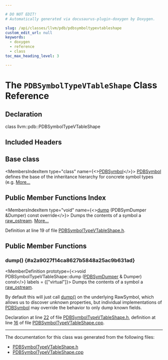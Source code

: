 ```yaml
---

# DO NOT EDIT!
# Automatically generated via docusaurus-plugin-doxygen by Doxygen.

slug: /api/classes/llvm/pdb/pdbsymboltypevtableshape
custom_edit_url: null
keywords:
  - doxygen
  - reference
  - class
toc_max_heading_level: 3

---
```





# The `PDBSymbolTypeVTableShape` Class Reference

<DoxygenPage pluginConfig={pluginConfig}>



## Declaration

<CodeBlock>class llvm::pdb::PDBSymbolTypeVTableShape</CodeBlock>

## Included Headers

<IncludesList>
<IncludesListItem
  filePath="llvm/DebugInfo/PDB/PDBSymbolTypeVTableShape.h"
  permalink="/docs/api/files/include/include/llvm/include/llvm/debuginfo/include/llvm/debuginfo/pdb/pdbsymboltypevtableshape-h"
  isLocal="true" />
</IncludesList>

## Base class

<MembersIndex>

<MembersIndexItem
  type="class"
  name={<><a href="/docs/api/classes/llvm/pdb/pdbsymbol">PDBSymbol</a></>}>
<a href="/docs/api/classes/llvm/pdb/pdbsymbol">PDBSymbol</a> defines the base of the inheritance hierarchy for concrete symbol types (e.g. <a href="/docs/api/classes/llvm/pdb/pdbsymbol/#details">More...</a>
</MembersIndexItem>

</MembersIndex>

## Public Member Functions Index

<MembersIndex>

<MembersIndexItem
  type="void"
  name={<><a href="#a2a9027f14ca8627b5848a25ac9b631ad">dump</a> (PDBSymDumper &amp;Dumper) const override</>}>
Dumps the contents of a symbol a <a href="/docs/api/classes/llvm/raw-ostream">raw&#95;ostream</a>. <a href="#a2a9027f14ca8627b5848a25ac9b631ad">More...</a>
</MembersIndexItem>

</MembersIndex>


Definition at line 19 of file <a href="/docs/api/files/include/include/llvm/include/llvm/debuginfo/include/llvm/debuginfo/pdb/pdbsymboltypevtableshape-h">PDBSymbolTypeVTableShape.h</a>.

<SectionDefinition>

## Public Member Functions

### dump() {#a2a9027f14ca8627b5848a25ac9b631ad}

<MemberDefinition
  prototype={<>void PDBSymbolTypeVTableShape::dump (<a href="/docs/api/classes/llvm/pdb/pdbsymdumper">PDBSymDumper</a> &amp; Dumper) const</>}
  labels = {["virtual"]}>
Dumps the contents of a symbol a <a href="/docs/api/classes/llvm/raw-ostream">raw&#95;ostream</a>.

By default this will just call <a href="#a2a9027f14ca8627b5848a25ac9b631ad">dump()</a> on the underlying RawSymbol, which allows us to discover unknown properties, but individual implementations of <a href="/docs/api/classes/llvm/pdb/pdbsymbol">PDBSymbol</a> may override the behavior to only dump known fields.

Declaration at line <a href="/docs/api/files/include/include/llvm/include/llvm/debuginfo/include/llvm/debuginfo/pdb/pdbsymboltypevtableshape-h/#l00022">22</a> of file <a href="/docs/api/files/include/include/llvm/include/llvm/debuginfo/include/llvm/debuginfo/pdb/pdbsymboltypevtableshape-h">PDBSymbolTypeVTableShape.h</a>, definition at line <a href="/docs/api/files/lib/lib/debuginfo/lib/debuginfo/pdb/pdbsymboltypevtableshape-cpp/#l00016">16</a> of file <a href="/docs/api/files/lib/lib/debuginfo/lib/debuginfo/pdb/pdbsymboltypevtableshape-cpp">PDBSymbolTypeVTableShape.cpp</a>.
</MemberDefinition>

</SectionDefinition>

<hr/>

The documentation for this class was generated from the following files:

<ul>
<li><a href="/docs/api/files/include/include/llvm/include/llvm/debuginfo/include/llvm/debuginfo/pdb/pdbsymboltypevtableshape-h">PDBSymbolTypeVTableShape.h</a></li>
<li><a href="/docs/api/files/lib/lib/debuginfo/lib/debuginfo/pdb/pdbsymboltypevtableshape-cpp">PDBSymbolTypeVTableShape.cpp</a></li>
</ul>

</DoxygenPage>
